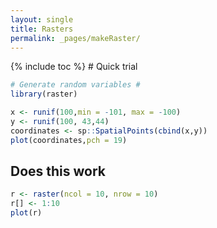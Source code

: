 ```yaml
---
layout: single
title: Rasters
permalink: _pages/makeRaster/
---
```

{% include toc %}
# Quick trial

```r
# Generate random variables #
library(raster)

x <- runif(100,min = -101, max = -100)
y <- runif(100, 43,44)
coordinates <- sp::SpatialPoints(cbind(x,y))
plot(coordinates,pch = 19)
```

## Does this work
```r
r <- raster(ncol = 10, nrow = 10)
r[] <- 1:10
plot(r)
```
